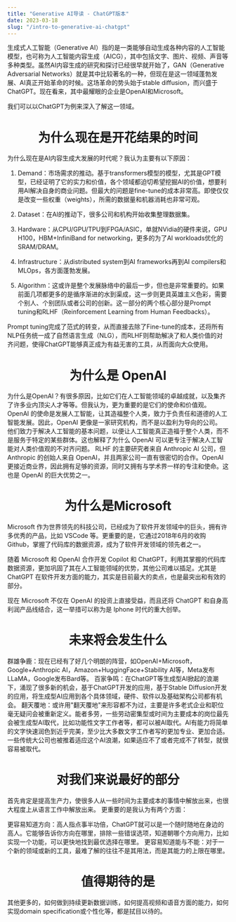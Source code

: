 ```yaml
---
title: "Generative AI导读 - ChatGPT版本"
date: 2023-03-18
slug: "/intro-to-generative-ai-chatgpt"
---
```


生成式人工智能（Generative AI）指的是一类能够自动生成各种内容的人工智能模型，也可称为人工智能内容生成（AICG），其中包括文字、图片、视频、声音等多种类型。虽然AI内容生成的研究和探讨已经很早就开始了，GAN（Generative Adversarial Networks）就是其中比较著名的一种，但现在是这一领域蓬勃发展、AI真正开始革命的时候。这场革命的势头始于stable diffusion，而兴盛于ChatGPT。现在看来，其中最耀眼的企业是OpenAI和Microsoft。

我们可以以ChatGPT为例来深入了解这一领域。

<center><h1>为什么现在是开花结果的时间</h1></center>
为什么现在是AI内容生成大发展的时代呢？我认为主要有以下原因：

1. Demand：市场需求的推动。基于transformers模型的模型，尤其是GPT模型，已经证明了它的实力和价值，各个领域都迫切希望挖掘AI的价值，想要利用AI解决自身的商业问题。但最大的问题是fine-tune的成本非常高。即使仅仅是改变一些权重（weights），所需的数据量和机器消耗也非常可观。

2. Dataset：在AI的推动下，很多公司和机构开始收集整理数据集。

3. Hardware：从CPU/GPU/TPU到FPGA/ASIC，单就NVidia的硬件来说，GPU H100，HBM+InfiniBand for networking，更多的为了AI workloads优化的SRAM/DRAM。

4. Infrastructure：从distributed system到AI frameworks再到AI compilers和MLOps，各方面蓬勃发展。

5. Algorithm：这或许是整个发展脉络中的最后一步，但也是非常重要的。如果前面几项都更多的是循序渐进的水到渠成，这一步则更具英雄主义色彩，需要个别人、个别团队或者公司的创新。这一部分的两个核心部分是Prompt tuning和RLHF（Reinforcement Learning from Human Feedbacks）。

Prompt tuning完成了范式的转变，从而直接去除了Fine-tune的成本，还将所有NLP任务统一成了自然语言生成（NLG），而RLHF则帮助解决了和人类价值的对齐问题，使得ChatGPT能够真正成为有益无害的工具，从而面向大众使用。

<h1 align="center">为什么是 OpenAI</h1>
为什么是OpenAI？有很多原因，比如它们在人工智能领域的卓越成就，以及集齐了许多业内顶尖人才等等。但我认为，更为重要的是它们的使命和价值观。OpenAI 的使命是发展人工智能，让其造福整个人类，致力于负责任和道德的人工智能发展。因此，OpenAI 更像是一家研究机构，而不是以盈利为导向的公司。
他们致力于解决人工智能的基本问题，以便让人工智能真正造福于整个人类，而不是服务于特定的某些群体。这也解释了为什么 OpenAI 可以更专注于解决人工智能对人类价值观的不对齐问题。
RLHF 的主要研究者来自 Anthropic AI 公司，但 Anthropic 的创始人来自 OpenAI，并且两家公司一直有很密切的合作。OpenAI 更接近商业界，因此拥有足够的资源，同时又拥有与学术界一样的专注和使命。这也是 OpenAI 的巨大优势之一。

<h1 align="center">为什么是Microsoft</h1>
Microsoft 作为世界领先的科技公司，已经成为了软件开发领域中的巨头，拥有许多优秀的产品，比如 VSCode 等。更重要的是，它通过2018年6月的收购 Github，掌握了代码库的数据资源，成为了软件开发领域的领先者之一。

随着 Microsoft 和 OpenAI 合作开发 Copilot 和 ChatGPT，利用其掌握的代码库数据资源，更加巩固了其在人工智能领域的优势，其他公司难以插足。尤其是 ChatGPT 在软件开发方面的能力，其实是目前最大的卖点，也是最突出和有效的部分。

现在 Microsoft 不仅在 OpenAI 的投资上直接受益，而且还将 ChatGPT 和自身高利润产品线结合，这一举措可以称为是 Iphone 时代的重大创举。

<center><h1>未来将会发生什么</h1></center>
群雄争鹿：现在已经有了好几个明朗的阵营，如OpenAI+Microsoft，Google+Anthropic AI，Amazon+HuggingFace+Stability AI等，Meta发布LLaMA，Google发布Bard等。
百家争鸣：在ChatGPT等生成型AI掀起的浪潮下，涌现了很多新的机会，基于ChatGPT开发的应用，基于Stable Diffusion开发的应用，将生成型AI应用到各个具体领域，硬件、软件以及基础架构公司都有机会。
翻天覆地：或许用"翻天覆地"来形容都不为过，主要是许多老式企业和职位毫无疑问会被重新定义。能者多劳，一些劳动密集型或时间为主要成本的岗位最先会被生成型AI取代，比如功能性文字工作者等，都可以被AI取代。AI有能力将简单的文字快速润色到近乎完美，至少比大多数文字工作者写的更加专业、更加合适。一些传统大公司也被推着适应这个AI浪潮，如果适应不了或者完成不了转型，就很容易被取代。

<center><h1>对我们来说最好的部分</h1></center>
首先肯定是提高生产力，使很多人从一些时间为主要成本的事情中解放出来，也很大程度上从语言工作中解放出来。
更重要的是我认为有两个方面：

更容易知道方向：高人指点事半功倍，ChatGPT就可以是一个随时随地在身边的高人。它能够告诉你方向在哪里，排除一些错误选项，知道朝哪个方向用力，比如实现一个功能，可以更快地找到最优选择在哪里。
更容易知道能与不能：对于一个新的领域或新的工具，最难了解的往往不是其用法，而是其能力的上限在哪里。
<center><h1>值得期待的是</h1></center>
其他更多的，如何做到持续更新数据训练，如何提高视频和语音方面的能力，如何实现domain specification或个性化等，都是拭目以待的。